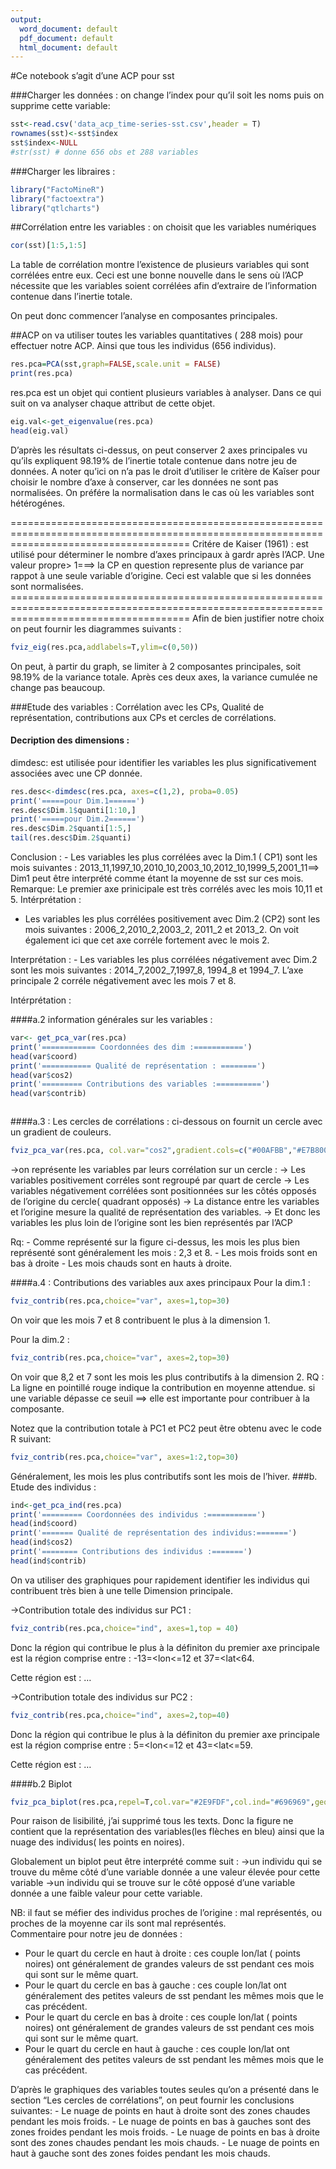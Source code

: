 ```yaml
---
output:
  word_document: default
  pdf_document: default
  html_document: default
---
```

#Ce notebook s'agit d'une ACP pour sst

###Charger les données :
on change l'index pour qu'il soit les noms puis on supprime cette variable:
```r
sst<-read.csv('data_acp_time-series-sst.csv',header = T)
rownames(sst)<-sst$index
sst$index<-NULL
#str(sst) # donne 656 obs et 288 variables
```
###Charger les libraires : 
```r
library("FactoMineR")
library("factoextra")
library("qtlcharts")
```

##Corrélation entre les variables : on choisit que les variables numériques
```r
cor(sst)[1:5,1:5]
```
La table de corrélation montre l'existence de plusieurs variables qui sont corrélées entre eux. Ceci est une bonne nouvelle dans le sens où l'ACP nécessite que les variables soient corrélées afin d'extraire de l'information contenue dans l'inertie totale.

On peut donc commencer l'analyse en composantes principales.

##ACP 
on va utiliser toutes  les variables quantitatives ( 288 mois) pour effectuer notre ACP. Ainsi que tous les individus (656 individus).
```r
res.pca=PCA(sst,graph=FALSE,scale.unit = FALSE)
print(res.pca)
```
res.pca est un objet qui contient plusieurs  variables à analyser. Dans ce qui suit on va analyser chaque attribut de cette objet.
```r
eig.val<-get_eigenvalue(res.pca)
head(eig.val) 
```
D'après les résultats ci-dessus, on peut conserver 2 axes principales vu qu'ils expliquent 98.19% de l'inertie totale contenue dans notre jeu de données. A noter qu'ici on n'a pas le droit d'utiliser le critère de Kaîser pour choisir le nombre d'axe à conserver, car les données ne sont pas normalisées. On préfére la normalisation dans le cas où les variables sont hétérogénes.


===========================================================================================================================================
Critére de Kaiser (1961) : est utilisé pour déterminer le nombre d'axes principaux à gardr après  l'ACP. Une valeur propre> 1===> la CP en question represente plus de variance par rappot à une seule variable d'origine. Ceci est valable que si les données sont normalisées.                            
===========================================================================================================================================
Afin de bien  justifier notre choix on peut fournir les diagrammes suivants :

```r
fviz_eig(res.pca,addlabels=T,ylim=c(0,50))
```

On peut, à partir du graph, se limiter à 2 composantes principales, soit 98.19% de la variance totale. Après ces deux axes, la variance cumulée ne change pas beaucoup.




###Etude des variables :
Corrélation avec les CPs, Qualité de représentation, contributions aux CPs et cercles de corrélations.

#### Decription des dimensions : 
dimdesc: est utilisée pour identifier les variables les plus  significativement associées avec une CP donnée.

```r
res.desc<-dimdesc(res.pca, axes=c(1,2), proba=0.05)
print('=====pour Dim.1======')
res.desc$Dim.1$quanti[1:10,]
print('=====pour Dim.2======')
res.desc$Dim.2$quanti[1:5,]
tail(res.desc$Dim.2$quanti)

```

Conclusion :
- Les variables les plus corrélées  avec la Dim.1 ( CP1) sont les mois suivantes : 2013_11,1997_10,2010_10,2003_10,2012_10,1999_5,2001_11==> Dim1 peut être interprété comme étant la moyenne de sst sur ces mois.
Remarque: Le premier axe prinicipale est très corrélés avec les mois 10,11 et 5.
Intérprétation :

- Les variables les plus corrélées positivement  avec Dim.2 (CP2) sont les mois suivantes : 2006_2,2010_2,2003_2, 2011_2 et 2013_2.
On voit également ici que cet axe corréle fortement avec le mois 2.

Interprétation :
- Les variables les plus corrélées négativement avec Dim.2 sont les mois suivantes : 2014_7,2002_7,1997_8, 1994_8 et 1994_7.
L'axe principale 2 corréle négativement avec les mois 7 et 8.

Intérprétation : 




####a.2 information générales sur les variables  :


```r
var<- get_pca_var(res.pca)
print('============ Coordonnées des dim :===========')
head(var$coord)
print('=========== Qualité de représentation : ========')
head(var$cos2)
print('========= Contributions des variables :==========')
head(var$contrib)



```



####a.3 : Les cercles de corrélations : 
ci-dessous on fournit un cercle avec un gradient de couleurs.
```r
fviz_pca_var(res.pca, col.var="cos2",gradient.cols=c("#00AFBB","#E7B800","#FC4E07"),repel=T,select.var = list(cos2=0.99))
```

->on représente les variables par leurs corrélation sur un cercle :
-> Les variables positivement corréles sont regroupé par quart de cercle
-> Les variables négativement corrélées sont positionnées sur les côtés opposés de l'origine du cercle( quadrant opposés)
-> La distance entre les variables et l'origine mesure la qualité de représentation des variables.
-> Et donc les variables les plus loin de l'origine sont les bien représentés par l'ACP


Rq: 
- Comme représenté sur la figure ci-dessus, les mois les plus bien représenté sont généralement les mois : 2,3 et 8.
- Les mois froids sont en bas à droite
- Les mois chauds sont en hauts à droite.



####a.4 : Contributions des variables aux axes principaux
Pour la dim.1 : 
```r
fviz_contrib(res.pca,choice="var", axes=1,top=30)
```

On voir que les mois 7 et 8  contribuent le plus à la dimension 1.

Pour la dim.2 : 
```r
fviz_contrib(res.pca,choice="var", axes=2,top=30)
```
On voir que 8,2 et 7 sont les mois les plus contributifs à la dimension 2.
RQ :
La ligne en pointillé rouge indique la contribution en moyenne attendue.
si une variable dépasse ce seuil ==> elle est importante pour contribuer à la  composante. 

Notez que la contribution totale à PC1 et PC2 peut être obtenu avec le code R suivant:
```r
fviz_contrib(res.pca,choice="var", axes=1:2,top=30)
```
Généralement, les mois les plus contributifs sont les mois de l'hiver.
###b. Etude des individus :

```r
ind<-get_pca_ind(res.pca)
print('========= Coordonnées des individus :===========')
head(ind$coord)
print('======= Qualité de représentation des individus:=======')
head(ind$cos2)
print('======== Contributions des individus :=======')
head(ind$contrib)
```
On va utiliser des graphiques pour rapidement identifier les individus qui contribuent très bien à une telle Dimension principale.

->Contribution totale des individus sur PC1 :
```r
fviz_contrib(res.pca,choice="ind", axes=1,top = 40)

```
Donc la région qui contribue le plus à la définiton du premier axe principale est la région comprise entre :  -13=<lon<=12 et 37=<lat<64.

Cette région est : ...


->Contribution totale des individus sur PC2 :
```r
fviz_contrib(res.pca,choice="ind", axes=2,top=40) 

```
Donc la région qui contribue le plus à la définiton du premier axe principale est la région comprise entre :  5=<lon<=12  et 43=<lat<=59.

Cette région est : ... 



####b.2 Biplot
```r
fviz_pca_biplot(res.pca,repel=T,col.var="#2E9FDF",col.ind="#696969",geom.var = c("arrow"),geom.ind = c("point"),)

```

Pour raison de lisibilité, j'ai supprimé tous les texts. Donc la figure ne contient que la représentation des variables(les flèches en bleu) ainsi que la nuage des individus( les points en noires).

Globalement  un biplot peut être interprété comme suit :
->un individu qui se trouve du même côté d'une variable donnée a une valeur élevée pour cette variable
->un individu qui se trouve sur le côté opposé d'une variable donnée a une   faible valeur pour cette variable.

NB: il faut se méfier  des individus proches de l'origine : mal représentés, ou proches de la moyenne car ils sont mal représentés.  
Commentaire pour notre jeu de données :

- Pour le quart du cercle en haut à droite : ces couple lon/lat ( points noires) ont généralement de grandes valeurs de sst pendant ces mois qui sont sur le même quart.
- Pour le quart du cercle en bas à gauche : ces couple lon/lat ont généralement des petites valeurs de sst pendant les mêmes mois que le cas précédent.
- Pour le quart du cercle en bas à droite : ces couple lon/lat ( points noires) ont généralement de grandes valeurs de sst pendant ces mois qui sont sur le même quart.
- Pour le quart du cercle en haut à gauche : ces couple lon/lat ont généralement des petites valeurs de sst pendant les mêmes mois que le cas précédent.

D'après le graphiques des variables toutes seules qu'on a présenté dans le section "Les cercles de corrélations", on peut fournir les conclusions suivantes:
- Le nuage de points en haut à droite sont des zones chaudes pendant les mois froids.
- Le nuage de points en bas à gauches sont des zones froides pendant les mois froids.
- Le nuage de points en bas à droite sont des zones chaudes pendant les mois chauds.
- Le nuage de points en haut à gauche sont des zones foides pendant les mois chauds.
